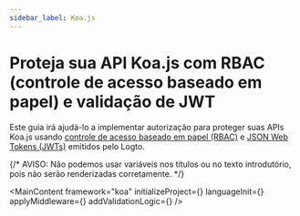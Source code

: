 ```yaml
---
sidebar_label: Koa.js
---
```




# Proteja sua API Koa.js com RBAC (controle de acesso baseado em papel) e validação de JWT

Este guia irá ajudá-lo a implementar autorização para proteger suas APIs Koa.js usando [controle de acesso baseado em papel (RBAC)](/authorization/role-based-access-control) e [JSON Web Tokens (JWTs)](https://auth.wiki/jwt) emitidos pelo Logto.

{/* AVISO: Não podemos usar variáveis nos títulos ou no texto introdutório, pois não serão renderizadas corretamente. */}

<MainContent
  framework="koa"
  initializeProject={<InitProject />}
  languageInit={<Init />}
  applyMiddleware={<ApplyMiddleware />}
  addValidationLogic={<AddValidationLogic framework="koa" />}
/>
